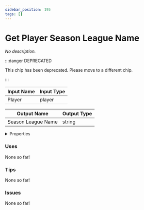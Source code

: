 ```yaml
---
sidebar_position: 195
tags: []
---
```


# Get Player Season League Name

*No description.*

:::danger DEPRECATED

This chip has been deprecated. Please move to a different chip.

:::


<EsbSvg />

| Input Name | Input Type |
|-----------|-----------|
| Player | player |

| Output Name | Output Type |
|-----------|-----------|
| Season League Name | string |


<details>
  <summary>Properties</summary>
  <div>
    <div>
    <table>
      <thead>
        <tr>
          <th>Is beta required?</th>
          <th>❌</th>
        </tr>
        <tr>
          <th>Is this chip a trolling risk?</th>
          <th>❌</th>
        </tr>
        <tr>
          <th>Chip UUID</th>
          <th>288083ac-338d-410f-9395-fbd7c6e41207</th>
        </tr>
      </thead>
    </table>
    </div>
  </div>
</details>

### Uses

None so far!

### Tips

None so far!

### Issues

None so far!